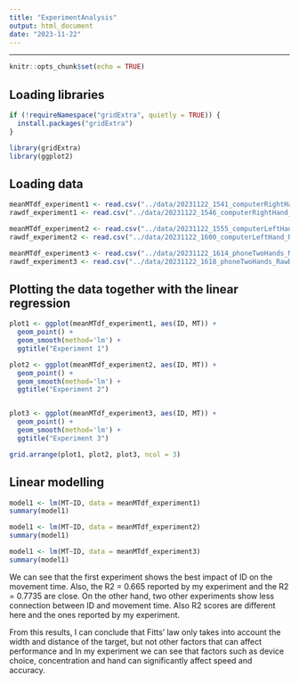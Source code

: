 ```yaml
---
title: "ExperimentAnalysis"
output: html_document
date: "2023-11-22"
---
```

---

```r
knitr::opts_chunk$set(echo = TRUE)
```

## Loading libraries

```r

if (!requireNamespace("gridExtra", quietly = TRUE)) {
  install.packages("gridExtra")
}

library(gridExtra)
library(ggplot2)
```

## Loading data

```r
meanMTdf_experiment1 <- read.csv("../data/20231122_1541_computerRightHand_MeanMT.csv", header=T)
rawdf_experiment1 <- read.csv("../data/20231122_1546_computerRightHand_RawData.csv", header=T)

meanMTdf_experiment2 <- read.csv("../data/20231122_1555_computerLeftHand_MeanMT.csv", header=T)
rawdf_experiment2 <- read.csv("../data/20231122_1600_computerLeftHand_RawData.csv", header=T)

meanMTdf_experiment3 <- read.csv("../data/20231122_1614_phoneTwoHands_MeanMT.csv", header=T)
rawdf_experiment3 <- read.csv("../data/20231122_1618_phoneTwoHands_RawData.csv", header=T)
```

## Plotting the data together with the linear regression

```r

plot1 <- ggplot(meanMTdf_experiment1, aes(ID, MT)) +
  geom_point() +
  geom_smooth(method='lm') +
  ggtitle("Experiment 1")

plot2 <- ggplot(meanMTdf_experiment2, aes(ID, MT)) +
  geom_point() +
  geom_smooth(method='lm') +
  ggtitle("Experiment 2")


plot3 <- ggplot(meanMTdf_experiment3, aes(ID, MT)) +
  geom_point() +
  geom_smooth(method='lm') +
  ggtitle("Experiment 3")

grid.arrange(plot1, plot2, plot3, ncol = 3)


```
## Linear modelling

```r
model1 <- lm(MT~ID, data = meanMTdf_experiment1)
summary(model1)

model1 <- lm(MT~ID, data = meanMTdf_experiment2)
summary(model1)

model1 <- lm(MT~ID, data = meanMTdf_experiment3)
summary(model1)
```
We can see that the first experiment shows the best impact of ID on the movement time. Also, the R2 = 0.665 reported by my experiment and the R2 = 0.7735 are close.
On the other hand, two other experiments show less connection between ID and movement time. Also R2 scores are different here and the ones reported by my experiment.

From this results, I can conclude that Fitts' law only takes into account the width and distance of the target, but not other factors that can affect performance and In my experiment we can see that factors such as device choice, concentration and hand can significantly affect speed and accuracy. 